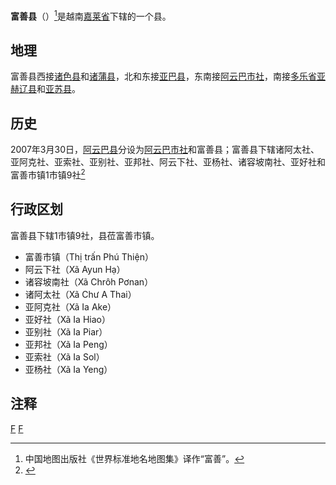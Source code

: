 {{Infobox Settlement
|name                   = 富善县
|settlement_type        = 县
|official_name          = 
|other_name             = 
|native_name            = {{lang|vi|Huyện Phú Thiện}}
|nickname               = 
|motto                  = 
|image_skyline          = 
|imagesize              = 
|image_caption          = 
|image_flag             = 
|flag_size              = 
|image_seal             = 
|seal_size              = 
|image_shield           = 
|shield_size            = 
|image_blank_emblem     = 
|blank_emblem_size      = 
|image_map              = {{Infobox mapframe|frame-width=250|zoom=10}}
|mapsize                = 
|map_caption            = 
|image_map1             = 
|mapsize1               = 
|map_caption1           = 
|pushpin_map            = Vietnam
|pushpin_label_position = bottom
|pushpin_map_caption    = 
|pushpin_map1           = 
|pushpin_label_position1= 
|pushpin_map_caption1   = 
|subdivision_type       = 国家
|subdivision_name       = {{flag|Vietnam}}
|subdivision_type1      = [[越南行政区划|省]]
|subdivision_name1      = [[嘉莱省|嘉莱省]]
|subdivision_type2      = 行政区划
|subdivision_name2      = 1市镇9社
|subdivision_type3      = 
|subdivision_name3      = 
|seat_type              = 县莅
|seat                   = {{link-vi|富善市镇|Phú Thiện (thị trấn)}}
|government_type        = 
|leader_title           = 
|leader_name            = 
|leader_title1          = 
|leader_name1           = 
|established_title      = 
|established_date       = 
|area_magnitude         = 
|unit_pref              = 
|area_footnotes         = 
|area_total_km2         = 505.8
|area_land_km2          = 
|area_water_km2         = 
|area_water_percent     = 
|area_urban_km2         = 
|area_metro_km2         = 
|population_as_of       = 2019年
|population_footnotes   = 
|population_note        = 
|population_total       = 90780
|population_density_km2 = auto
|population_metro             = 
|population_density_metro_km2 = 
|population_urban             = 
|population_density_urban_km2 = 
|timezone               = [[越南标准时间|越南标准时间]]
|utc_offset             = +7
|elevation_footnotes    = 
|elevation_m            = 
|coor_type              = 
|coordinates            = 
|postal_code_type       = 
|postal_code            = 
|area_code              = 
|website                = [http://phuthien.gialai.gov.vn 富善县电子信息门户网站]
|footnotes              = 
}}
'''富善县'''（{{vie|v='''Huyện Phú Thiện'''}}）<ref>中国地图出版社《世界标准地名地图集》译作“富善”。</ref>是越南[[嘉莱省|嘉莱省]]下辖的一个县。

==地理==
富善县西接[[诸色县|诸色县]]和[[诸蒲县|诸蒲县]]，北和东接[[亚巴县|亚巴县]]，东南接[[阿云巴市社|阿云巴市社]]，南接[[多乐省|多乐省]][[亚赫辽县|亚赫辽县]]和[[亚苏县|亚苏县]]。

==历史==
2007年3月30日，[[阿云巴县|阿云巴县]]分设为[[阿云巴市社|阿云巴市社]]和富善县；富善县下辖诸阿太社、亚阿克社、亚索社、亚别社、亚邦社、阿云下社、亚杨社、诸容坡南社、亚好社和富善市镇1市镇9社<ref>{{Cite web |url=https://thuvienphapluat.vn/van-ban/Bat-dong-san/Nghi-dinh-50-2007-ND-CP-dieu-chinh-dia-gioi-hanh-chinh-huyen-Ayun-Pa-lap-thi-xa-Ayun-Pa-huyen-Phu-Thien-phuong-Cheo-Reo-Hoa-Binh-Doan-Ket-Song-Bo-17980.aspx |title=Nghị định 50/2007/NĐ-CP về việc điều chỉnh địa giới hành chính huyện Ayun Pa;thành lập thị xã Ayun Pa và huyện Phú Thiện;thành lập các phường Cheo Reo, Hòa Bình, Đoàn Kết, Sông Bờ và xã Chư Băh thuộc thị xã Ayun Pa, tỉnh Gia Lai |accessdate=2020-04-27 |archive-date=2020-04-01 |archive-url=https://web.archive.org/web/20200401170119/https://thuvienphapluat.vn/van-ban/Bat-dong-san/Nghi-dinh-50-2007-ND-CP-dieu-chinh-dia-gioi-hanh-chinh-huyen-Ayun-Pa-lap-thi-xa-Ayun-Pa-huyen-Phu-Thien-phuong-Cheo-Reo-Hoa-Binh-Doan-Ket-Song-Bo-17980.aspx |dead-url=no }}</ref>

==行政区划==
富善县下辖1市镇9社，县莅富善市镇。
*富善市镇（Thị trấn Phú Thiện）
*阿云下社（Xã Ayun Hạ）
*诸容坡南社（Xã Chrôh Pơnan）
*诸阿太社（Xã Chư A Thai）
*亚阿克社（Xã Ia Ake）
*亚好社（Xã Ia Hiao）
*亚别社（Xã Ia Piar）
*亚邦社（Xã Ia Peng）
*亚索社（Xã Ia Sol）
*亚杨社（Xã Ia Yeng）

==注释==
{{reflist}}

{{嘉莱省行政区划}}
{{越南西原之县市镇区域划分}}

[[Category:越南县份|F]]
[[Category:嘉萊省|F]]